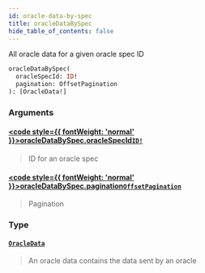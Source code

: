 ```yaml
---
id: oracle-data-by-spec
title: oracleDataBySpec
hide_table_of_contents: false
---
```








All oracle data for a given oracle spec ID

```graphql
oracleDataBySpec(
  oracleSpecId: ID!
  pagination: OffsetPagination
): [OracleData!]
```


### Arguments

#### [<code style={{ fontWeight: 'normal' }}>oracleDataBySpec.<b>oracleSpecId</b></code>](#)<Bullet />[`ID!`](/docs/testnet/graphql/scalars/id) <Badge class="secondary" text="non-null"/> <Badge class="secondary" text="scalar"/>
> ID for an oracle spec
> 

#### [<code style={{ fontWeight: 'normal' }}>oracleDataBySpec.<b>pagination</b></code>](#)<Bullet />[`OffsetPagination`](/docs/testnet/graphql/inputs/offset-pagination) <Badge class="secondary" text="input"/>
> Pagination
> 

### Type

#### [`OracleData`](/docs/testnet/graphql/objects/oracle-data) <Badge class="secondary" text="object"/>
> An oracle data contains the data sent by an oracle
> 





